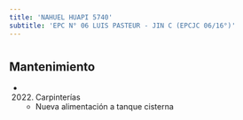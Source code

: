 ```yaml
---
title: 'NAHUEL HUAPI 5740'
subtitle: 'EPC N° 06 LUIS PASTEUR - JIN C (EPCJC 06/16°)'
---
```


#


## Mantenimiento

*  (2022) Carpinterías 
    + Nueva alimentación a tanque cisterna



